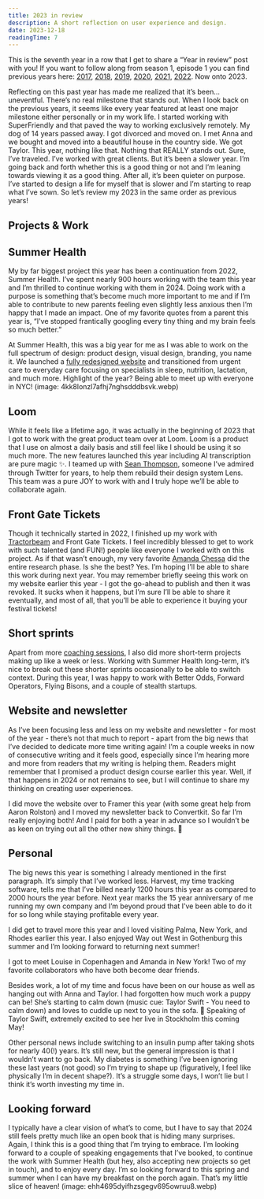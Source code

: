 ```yaml
---
title: 2023 in review
description: A short reflection on user experience and design.
date: 2023-12-18
readingTime: 7
---
```


This is the seventh year in a row that I get to share a “Year in review” post with you! If you want to follow along from season 1, episode 1 you can find previous years here: <a href="/@/page/0NDmnCGJWchO4kKt">2017</a>, <a href="https://www.antonsten.com/2018">2018</a>, <a href="https://www.antonsten.com/2019">2019</a>, <a href="https://www.antonsten.com/2020">2020</a>, <a href="https://www.antonsten.com/2021">2021</a>, <a href="https://www.antonsten.com/2022">2022</a>. Now onto 2023.

Reflecting on this past year has made me realized that it’s been…  uneventful. There’s no real milestone that stands out. When I look back on the previous years, it seems like every year featured at least one major milestone either personally or in my work life. I started working with SuperFriendly and that paved the way to working exclusively remotely. My dog of 14 years passed away. I got divorced and moved on. I met Anna and we bought and moved into a beautiful house in the country side. We got Taylor. This year, nothing like that. Nothing that REALLY stands out. Sure, I’ve traveled. I’ve worked with great clients. But it’s been a slower year. I’m going back and forth whether this is a good thing or not and I’m leaning towards viewing it as a good thing. After all, it’s been quieter on purpose. I’ve started to design a life for myself that is slower and I’m starting to reap what I’ve sown. So let’s review my 2023 in the same order as previous years!

## Projects & Work

## Summer Health

My by far biggest project this year has been a continuation from 2022, Summer Health. I’ve spent nearly 900 hours working with the team this year and I’m thrilled to continue working with them in 2024. Doing work with a purpose is something that’s become much more important to me and if I’m able to contribute to new parents feeling even slightly less anxious then I’m happy that I made an impact. One of my favorite quotes from a parent this year is, “I've stopped frantically googling every tiny thing and my brain feels so much better.”

At Summer Health, this was a big year for me as I was able to work on the full spectrum of design: product design, visual design, branding, you name it. We launched a <a href="https://www.summerhealth.com/">fully redesigned website</a> and transitioned from urgent care to everyday care focusing on specialists in sleep, nutrition, lactation, and much more. Highlight of the year? Being able to meet up with everyone in NYC!
(image: 4kk8lonzl7afhj7nghsdddbsvk.webp)

## Loom

While it feels like a lifetime ago, it was actually in the beginning of 2023 that I got to work with the great product team over at Loom. Loom is a product that I use on almost a daily basis and still feel like I should be using it so much more. The new features launched this year including AI transcription are pure magic ✨. I teamed up with <a href="https://twitter.com/cyanhex">Sean Thompson</a>, someone I’ve admired through Twitter for years, to help them rebuild their design system Lens. This team was a pure JOY to work with and I truly hope we’ll be able to collaborate again.

## Front Gate Tickets

Though it technically started in 2022, I finished up my work with <a href="https://www.tractorbeam.com">Tractorbeam</a> and Front Gate Tickets. I feel incredibly blessed to get to work with such talented (and FUN!) people like everyone I worked with on this project. As if that wasn’t enough, my very favorite <a href="https://www.linkedin.com/in/amandachessa/">Amanda Chessa</a> did the entire research phase. Is she the best? Yes. I’m hoping I’ll be able to share this work during next year. You may remember briefly seeing this work on my website earlier this year - I got the go-ahead to publish and then it was revoked. It sucks when it happens, but I’m sure I’ll be able to share it eventually, and most of all, that you’ll be able to experience it buying your festival tickets!

## Short sprints

Apart from more <a href="/@/page/ux1C5DBb6QrcHN8G">coaching sessions</a>, I also did more short-term projects making up like a week or less. Working with Summer Health long-term, it’s nice to break out these shorter sprints occasionally to be able to switch context. During this year, I was happy to work with Better Odds, Forward Operators, Flying Bisons, and a couple of stealth startups.

## Website and newsletter

As I’ve been focusing less and less on my website and newsletter - for most of the year - there’s not that much to report - apart from the big news that I’ve decided to dedicate more time writing again! I’m a couple weeks in now of consecutive writing and it feels good, especially since I’m hearing more and more from readers that my writing is helping them. Readers might remember that I promised a product design course earlier this year. Well, if that happens in 2024 or not remains to see, but I will continue to share my thinking on creating user experiences.

I did move the website over to Framer this year (with some great help from Aaron Rolston) and I moved my newsletter back to Convertkit. So far I’m really enjoying both! And I paid for both a year in advance so I wouldn’t be as keen on trying out all the other new shiny things. 🙈

## Personal

The big news this year is something I already mentioned in the first paragraph. It’s simply that I’ve worked less. Harvest, my time tracking software, tells me that I’ve billed nearly 1200 hours this year as compared to 2000 hours the year before. Next year marks the 15 year anniversary of me running my own company and I’m beyond proud that I’ve been able to do it for so long while staying profitable every year.

I did get to travel more this year and I loved visiting Palma, New York, and Rhodes earlier this year. I also enjoyed Way out West in Gothenburg this summer and I’m looking forward to returning next summer! 

I got to meet Louise in Copenhagen and Amanda in New York! Two of my favorite collaborators who have both become dear friends. 

Besides work, a lot of my time and focus have been on our house as well as hanging out with Anna and Taylor. I had forgotten how much work a puppy can be! She’s starting to calm down (music cue: Taylor Swift - You need to calm down) and loves to cuddle up next to you in the sofa. 🥰 Speaking of Taylor Swift, extremely excited to see her live in Stockholm this coming May!

Other personal news include switching to an insulin pump after taking shots for nearly 40(!) years. It’s still new, but the general impression is that I wouldn’t want to go back. My diabetes is something I’ve been ignoring these last years (not good) so I’m trying to shape up (figuratively, I feel like physically I’m in decent shape?). It’s a struggle some days, I won’t lie but I think it’s worth investing my time in.

## Looking forward

I typically have a clear vision of what’s to come, but I have to say that 2024 still feels pretty much like an open book that is hiding many surprises. Again, I think this is a good thing that I’m trying to embrace. I’m looking forward to a couple of speaking engagements that I’ve booked, to continue the work with Summer Health (but hey, also accepting new projects so get in touch), and to enjoy every day. I’m so looking forward to this spring and summer when I can have my breakfast on the porch again. That’s my little slice of heaven!
(image: ehh4695dyifhzsgegv695owruu8.webp)